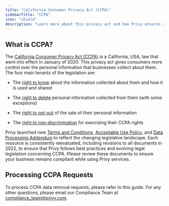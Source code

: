 ```yaml
---
title: "California Consumer Privacy Act (CCPA)"
sidebarTitle: "CCPA"
icon: "shield"
description: "Learn more about this privacy act and how Privy ensures you stay compliant."
---
```


## What is CCPA?

The [California Consumer Privacy Act (CCPA)](https://oag.ca.gov/privacy/ccpa) is a California, USA, law that went into effect in January of 2020. This privacy act gives consumers more control over the personal information that businesses collect about them. The four main tenants of the legislation are: 

* The [right to know](https://oag.ca.gov/privacy/ccpa#sectionc) about the information collected about them and how it is used and shared

* The [right to delete](https://oag.ca.gov/privacy/ccpa#sectione) personal information collected from them (with some exceptions)

* The [right to opt-out](https://oag.ca.gov/privacy/ccpa#sectionb) of the sale of their personal information

* The [right to non-discrimination](https://oag.ca.gov/privacy/ccpa#sectionf) for exercising their CCPA rights

Privy launched new [Terms and Conditions](https://www.privy.com/terms-and-conditions), [Acceptable Use Policy](https://www.privy.com/acceptable-use-policy), and [Data Processing Addendum](https://www.privy.com/data-processing-addendum) to reflect the changing legislative landscape. Each resource is consistently reevaluated, including revisions to all documents in 2022, to ensure that Privy follows best practices and evolving legal legislation concerning CCPA. Please review these documents to ensure your business remains compliant while using Privy services. 



## Processing CCPA Requests

To process CCPA data removal requests, please refer to this guide. For any other questions, please email our Compliance Team at [compliance\_team@privy.com](mailto:compliance_team@privy.com).